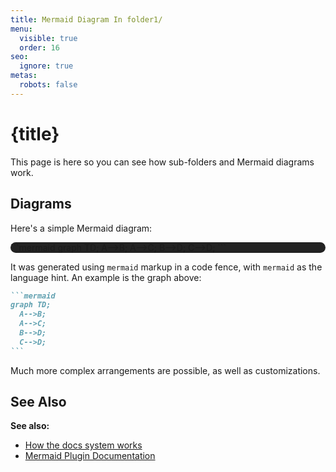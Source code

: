 ```yaml
---
title: Mermaid Diagram In folder1/
menu:
  visible: true
  order: 16
seo:
  ignore: true
metas:
  robots: false
---
```


# {title}

This page is here so you can see how sub-folders and Mermaid diagrams work.

## Diagrams

Here's a simple Mermaid diagram:

<div style="background: #222; border-radius: 1em;" class="margin-vert--md padding--lg">
```mermaid
graph TD;
  A-->B;
  A-->C;
  B-->D;
  C-->D;
```
</div>

It was generated using `mermaid` markup in a code fence, with `mermaid` as 
the language hint. An example is the graph above:

````markdown
```mermaid
graph TD;
  A-->B;
  A-->C;
  B-->D;
  C-->D;
```
````

Much more complex arrangements are possible, as well as customizations.

## See Also

**See also:**

 - [How the docs system works](/docs/docs-system/)
 - [Mermaid Plugin Documentation](https://lume-mermaid.willcraft.software/)
